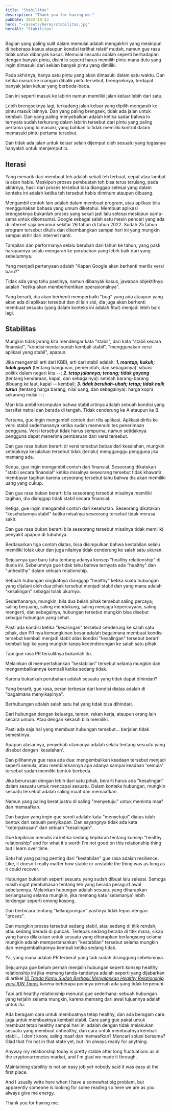 ```yaml
---
title: "Stabilitas"
description: "Thank you for having me."
pubDate: 2022-10-23
hero: "~/assets/heros/stabilitas.jpg"
heroAlt: "Stabilitas"
---
```


Bagian yang paling sulit dalam memulai adalah mengakhiri yang meskipun di beberapa kasus ataupun kondisi terlihat relatif mudah, namun gue rasa tidak untuk dibanyak kasus. Memulai sesuatu adalah seperti berhadapan dengan banyak pintu, disini lo seperti harus memilih pintu mana dulu yang ingin dimasuki dari sekian banyak pintu yang dimiliki.

Pada akhirnya, hanya satu pintu yang akan dimasuki dalam satu waktu. Dan ketika masuk ke ruangan dibalik pintu tersebut, brengseknya, terdapat banyak jalan keluar yang berbeda-beda.

Dan ini seperti masuk ke labirin namun memiliki jalan keluar lebih dari satu.

Lebih brengseknya lagi, terkadang jalan keluar yang dipilih mengarah ke pintu masuk lainnya. Dan yang paling brengsek, tidak ada jalan untuk kembali. Dan yang paling menyebalkan adalah ketika sadar bahwa lo ternyata sudah terkurung dalam labirin tersebut dari pintu yang paling pertama yang lo masuki, yang bahkan lo tidak memiliki kontrol dalam memasuki pintu pertama tersebut.

Dan tidak ada jalan untuk keluar selain dijemput oleh sesuatu yang tugasnya hanyalah untuk menjemput lo.

## Iterasi

Yang menarik dari membuat teh adalah sekali teh terbuat, cepat atau lambat ia akan habis. Meskipun proses pembuatan teh bisa terus terulang, pada akhirnya, hasil dari proses tersebut bisa dianggap selesai yang dalam konteks ini adalah ketika teh tersebut habis diminum ataupun dibuang.

Mengambil contoh lain adalah dalam membuat program, atau aplikasi bila menggunakan bahasa yang umum diketahui. Membuat aplikasi brengseknya bukanlah proses yang sekali jadi lalu selesai meskipun sama-sama untuk dikonsumsi. Google sebagai salah satu mesin pencari yang ada di internet saja berumur sekitar 26 tahun di tahun 2022. Sudah 25 tahun program tersebut ditulis dan dikembangkan sampai hari ini yang mungkin sampai akhir dari internet nanti.

Tampilan dan performanya selalu berubah dari tahun ke tahun, yang pasti harapannya selalu mengarah ke perubahan yang lebih baik dari yang sebelumnya.

Yang menjadi pertanyaan adalah "Kapan Google akan berhenti merilis versi baru?"

Tidak ada yang tahu pastinya, namun dibanyak kasus, jawaban objektifnya adalah "ketika akan memberhentikan operasionalnya".

Yang berarti, dia akan berhenti memperbaiki "bug" yang ada ataupun yang akan ada di aplikasi tersebut dan di lain sisi, dia juga akan berhenti membuat sesuatu (yang dalam konteks ini adalah fitur) menjadi lebih baik lagi.

## Stabilitas

Mungkin tidak jarang kita mendengar kata "stabil", dari kata "stabil secara finansial", "kondisi mental sudah kembali stabil", "menggunakan versi aplikasi yang stabil", apapun.

Jika mengambil arti dari KBBI, arti dari stabil adalah: **_1. mantap; kukuh; tidak goyah_** (tentang bangunan, pemerintah, dan sebagainya): situasi politik dalam negeri kita --; **_2. tetap jalannya; tenang; tidak goyang_** (tentang kendaraan, kapal, dan sebagainya): setelah barang-barang dibuang ke laut, kapal -- kembali; **_3. tidak berubah-ubah; tetap; tidak naik turun_** (tentang harga barang, nilai uang, dan sebagainya): harga kopra sekarang mulai --;

Mari kita ambil kesimpulan bahwa stabil artinya adalah sebuah kondisi yang bersifat netral dan berada di tengah. Tidak cenderung ke A ataupun ke B.

Pertama, gue ingin mengambil contoh dari rilis aplikasi. Aplikasi dirilis ke versi stabil sederhananya ketika sudah memenuhi tes penerimaan pengguna. Versi tersebut tidak harus sempurna, namun setidaknya pengguna dapat menerima pembaruan dari versi tersebut.

Dan gue rasa bukan berarti di versi tersebut bebas dari kesalahan, mungkin setidaknya kesalahan tersebut tidak (terlalu) mengganggu pengguna jika memang ada.

Kedua, gue ingin mengambil contoh dari finansial. Seseorang dikatakan "stabil secara finansial" ketika misalnya seseorang tersebut tidak khawatir membayar tagihan karena seseorang tersebut tahu bahwa dia akan memiliki uang yang cukup.

Dan gue rasa bukan berarti bila seseorang tersebut misalnya memiliki tagihan, dia dianggap tidak stabil secara finansial.

Ketiga, gue ingin mengambil contoh dari kesehatan. Seseorang dikatakan "kesehatannya stabil" ketika misalnya seseorang tersebut tidak merasa sakit.

Dan gue rasa bukan berarti bila seseorang tersebut misalnya tidak memiliki penyakit apapun di tubuhnya.

Berdasarkan tiga contoh diatas, bisa disimpulkan bahwa kestabilan selalu memiliki tolak ukur dan juga nilainya tidak cenderung ke salah satu ukuran.

Sejujurnya gue baru tahu tentang adanya konsep "healthy relationship" di dunia ini. Sebelumnya gue tidak tahu bahwa ternyata ada "healthy" dan "unhealthy" dalam sebuah relationship.

Sebuah hubungan singkatnya dianggap "healthy" ketika suatu hubungan yang dijalani oleh dua pihak tersebut menjadi stabil dan yang mana adalah "kesalingan" sebagai tolak ukurnya.

Sederhananya, mungkin, bila dua belah pihak tersebut saling percaya; saling berjuang, saling mendukung, saling menjaga kepercayaan, saling mengerti, dan sebagainya, hubungan tersebut mungkin bisa disebut sebagai hubungan yang sehat.

Pasti ada kondisi ketika "kesalingan" tersebut cenderung ke salah satu pihak, dan PR nya kemungkinan besar adalah bagaimana membuat kondisi tersebut kembali menjadi stabil alias kondisi "kesalingan" tersebut berarti kembali lagi ke yang mungkin tanpa kecenderungan ke salah satu pihak.

Tapi gue rasa PR tersulitnya bukanlah itu.

Melainkan di mempertahankan "kestabilan" tersebut selama mungkin dan mengembalikannya kembali ketika sedang tidak.

Karena bukankah perubahan adalah sesuatu yang tidak dapat dihindari?

Yang berarti, gue rasa, peran terbesar dari kondisi diatas adalah di "bagaimana menyikapinya".

Berhubungan adalah salah satu hal yang tidak bisa dihindari.

Dari hubungan dengan keluarga, teman, rekan kerja, ataupun orang lain secara umum. Atau dengan kekasih bila memiliki.

Pasti ada saja hal yang membuat hubungan tersebut... berjalan tidak semestinya.

Apapun alasannya, penyebab utamanya adalah selalu tentang sesuatu yang disebut dengan 'kesalahan'.

Dan pilihannya gue rasa ada dua: mengembalikan keadaan tersebut menjadi seperti semula, atau membiarkannya apa adanya sampai keadaan 'semula' tersebut sudah memiliki bentuk berbeda.

Jika berurusan dengan lebih dari satu pihak, berarti harus ada "kesalingan" dalam sesuatu untuk mencapai sesuatu. Dalam konteks hubungan, mungkin sesuatu tersebut adalah saling maaf dan memaafkan.

Namun yang paling berat justru di saling "menyetujui" untuk meminta maaf dan memaafkan.

Dan bagian yang ingin gue soroti adalah: kata "menyetujui" diatas ialah bentuk dari sebuah penyikapan. Dan sayangnya tidak ada kata "keterpaksaan" dari sebuah "kesalingan".

Gue kepikiran menulis ini ketika sedang kepikiran tentang konsep "healthy relationship" and for what it's worth I'm not good on this relationship thing but I learn over time.

Satu hal yang paling penting dari "kestabilan" gue rasa adalah resilience. Like, it doesn't really matter how stable or unstable the thing was as long as it could recover.

Hubungan bukanlah seperti sesuatu yang sudah dibuat lalu selesai. Semoga masih ingat pembahasan tentang teh yang berada peragraf awal sebelumnya. Melainkan hubungan adalah sesuatu yang diharapkan berlangsung selama mungkin, jika memang kata 'selamanya' lebih terdengar seperti omong kosong.

Dan berbicara tentang "kelangsungan" pastinya tidak lepas dengan "proses".

Dan mungkin proses tersebut sedang stabil, atau sedang di titik rendah, atau sedang berada di puncak. Terlepas sedang berada di titik mana, sikap yang harus dilakukan untuk sesuatu yang diharapkan berlangsung selama mungkin adalah mempertahankan "kestabilan" tersebut selama mungkin dan mengembalikannya kembali ketika sedang tidak.

Ya, yang mana adalah PR terberat yang tadi sudah disinggung sebelumnya.

Sejujurnya gue belum pernah menjalin hubungan seperti konsep healthy relationship ini jika memang tanda-tandanya adalah seperti yang dijabarkan di artikel [_10 Tanda Kamu Sudah Berhasil Menjalankan Healthy Relationship versi IDN Times_](https://www.idntimes.com/life/relationship/mia-rahmawati/10-tanda-kamu-sudah-berhasil-menjalankan-healthy-relationship-c1c2/) karena beberapa poinnya pernah ada yang tidak terpenuhi.

Tapi arti healthy relationship menurut gue sederhana: sebuah hubungan yang terjalin selama mungkin, karena memang dari awal tujuannya adalah untuk itu.

Ada beragam cara untuk membuatnya tetap healthy, dan ada beragam cara juga untuk membuatnya kembali stabil. Cara yang gue pakai untuk membuat tetap healthy sampai hari ini adalah dengan tidak melakukan sesuatu yang membuat unhealthy, dan cara untuk membuatnya kembali stabil... I don't know, saling maaf dan memaafkan? Mencari solusi bersama? Glad that I'm not in that state yet, but I'm always ready for anything.

Anyway my relationship today is pretty stable after long fluctuations as in the cryptocurrencies market, and I'm glad we made it through.

Maintaining stability is not an easy job yet nobody said it was easy at the first place.

And I usually write here when I have a somewhat big problem, but apparently someone is looking for some reading so here we are as you always give me energy.

Thank you for having me.
